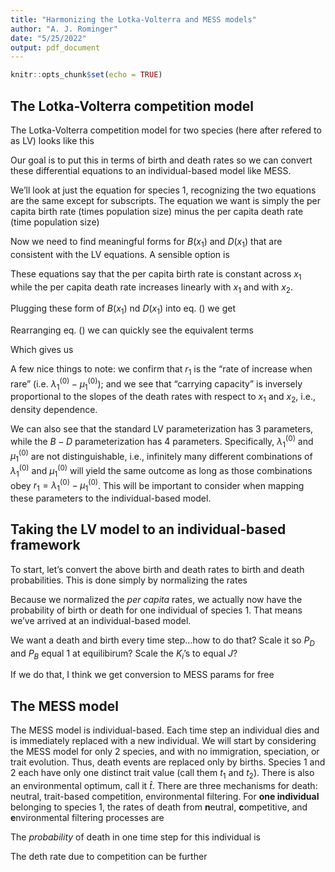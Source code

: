 ```yaml
---
title: "Harmonizing the Lotka-Volterra and MESS models"
author: "A. J. Rominger"
date: "5/25/2022"
output: pdf_document
---
```


```r
knitr::opts_chunk$set(echo = TRUE)
```

## The Lotka-Volterra competition model

The Lotka-Volterra competition model for two species (here after refered to as LV) looks like this


\begin{align}
\frac{dx_1}{dt} &= r_1 x_1 \left(1 - \frac{x_1 + \alpha_{12} x_2}{K_1} \right) \label{eq:lv1} \\
\frac{dx_2}{dt} &= r_2 x_2 \left(1 - \frac{x_2 + \alpha_{21} x_1}{K_2} \right) \label{eq:lv2}
\end{align}


Our goal is to put this in terms of birth and death rates so we can convert these differential equations to an individual-based model like MESS.

We'll look at just the equation for species 1, recognizing the two equations are the same except for subscripts.  The equation we want is simply the per capita birth rate (times population size) minus the per capita death rate (time population size)


\begin{equation}
\frac{dx_1}{dt} = B(x_1) x_1 - D(x_1) x_1 \label{eq:lvBD}
\end{equation}


Now we need to find meaningful forms for $B(x_1)$ and $D(x_1)$ that are consistent with the LV equations.  A sensible option is 


\begin{align}
B(x_1) &= \lambda_1^{(0)} \\
D(x_1) &= \mu_1^{(0)} + \mu_1^{(1)} x_1 + \mu_1^{(2)} x_2
\end{align}

These equations say that the per capita birth rate is constant across $x_1$ while the per capita death rate increases linearly with $x_1$ and with $x_2$.

Plugging these form of $B(x_1)$ nd $D(x_1)$ into eq. (\ref{eq:lvBD}) we get


\begin{align}
\frac{dx_1}{dt} &= \lambda_1^{(0)} x_1 - \mu_1^{(0)} x_1 - \mu_1^{(1)} x_1^2 - \mu_1^{(2)} x_1 x_2 \\
&= \left(\lambda_1^{(0)} - \mu_1^{(0)}\right) x_1 - \mu_1^{(1)} x_1^2 + \mu_1^{(2)} x_1 x_2
\end{align}


Rearranging eq. (\ref{eq:lv1}) we can quickly see the equivalent terms


\begin{equation}
\frac{dx_1}{dt} = r_1 x_1 - \frac{r_1}{K_1} x_1^2 - \frac{r_1 \alpha_{12}}{K_1} x_1 x_2
\end{equation}


Which gives us


\begin{align}
r_1 &= \lambda_1^{(0)} - \mu_1^{(0)} \\
\frac{r_1}{K_1} &= \mu_1^{(1)} \\
\frac{r_1 \alpha_{12}}{K_1} &= \mu_1^{(2)}
\end{align}



A few nice things to note: we confirm that $r_1$ is the "rate of increase when rare" (i.e. $\lambda_1^{(0)} - \mu_1^{(0)}$); and we see that "carrying capacity" is inversely proportional to the slopes of the death rates with respect to $x_1$ and $x_2$, i.e., density dependence.

We can also see that the standard LV parameterization has 3 parameters, while the $B - D$ parameterization has 4 parameters.  Specifically, $\lambda_1^{(0)}$ and $\mu_1^{(0)}$ are not distinguishable, i.e., infinitely many different combinations of $\lambda_1^{(0)}$ and $\mu_1^{(0)}$ will yield the same outcome as long as those combinations obey $r_1 = \lambda_1^{(0)} - \mu_1^{(0)}$.  This will be important to consider when mapping these parameters to the individual-based model.


## Taking the LV model to an individual-based framework

To start, let's convert the above birth and death rates to birth and death probabilities.  This is done simply by normalizing the rates


\begin{align}
P_B(x_1) &= \frac{B(x_1)}{B(x_1) + D(x_1)} \\
&= \frac{\lambda_1^{(0)}}{\lambda_1^{(0)} + \mu_1^{(0)} + \mu_1^{(1)} x_1 + \mu_1^{(2)} x_2} \\
P_D(x_1) &= \frac{D(x_1)}{B(x_1) + D(x_1)} \\
&= \frac{\mu_1^{(0)} + \mu_1^{(1)} x_1 + \mu_1^{(2)} x_2}{\lambda_1^{(0)} + \mu_1^{(0)} + \mu_1^{(1)} x_1 + \mu_1^{(2)} x_2}
\end{align}


Because we normalized the *per capita* rates, we actually now have the probability of birth or death for one individual of species 1.  That means we've arrived at an individual-based model.

We want a death and birth every time step...how to do that?  Scale it so $P_D$ and $P_B$ equal 1 at equilibirum?  Scale the $K_i$'s to equal $J$?

If we do that, I think we get conversion to MESS params for free 



## The MESS model

The MESS model is individual-based.  Each time step an individual dies and is immediately replaced with a new individual. We will start by considering the MESS model for only 2 species, and with no immigration, speciation, or trait evolution.  Thus, death events are replaced only by births.  Species 1 and 2 each have only one distinct trait value (call them $t_1$ and $t_2$).  There is also an environmental optimum, call it $\hat{t}$.  There are three mechanisms for death: neutral, trait-based competition, environmental filtering.  For **one individual** belonging to species 1, the rates of death from **n**eutral, **c**ompetitive, and **e**nvironmental filtering processes are



\begin{align}
D_N(n_1) &= 1 \\
D_C(n_1) &= \frac{1}{J} \sum_{j = 1}^J \exp \left[ \frac{1}{\sigma_C} (t_1 - t_j)^2 \right] \\
D_E(n_1) &= 1 - \exp \left[ \frac{1}{\sigma_E} (t_1 - \hat{t})^2 \right]
\end{align}

The *probability* of death in one time step for this individual is

\begin{equation}
P_D(n_1) = \delta D_N(n_1) + (1 - \delta) (\gamma D_C + (1 - \gamma) D_E)
\end{equation}


The deth rate due to competition can be further 





